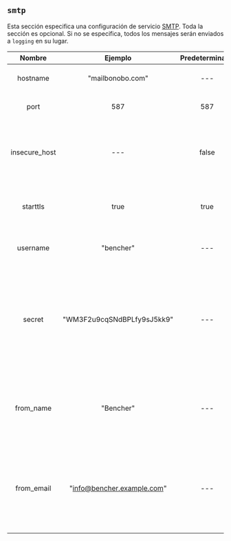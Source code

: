 ## `smtp`

Esta sección especifica una configuración de servicio [SMTP](https://en.wikipedia.org/wiki/Simple_Mail_Transfer_Protocol).
Toda la sección es opcional.
Si no se especifica, todos los mensajes serán enviados a `logging` en su lugar.

|    Nombre     |          Ejemplo           | Predeterminado | Requerido |                                                            Descripción                                                             |
| :-----------: | :------------------------: | :------------: | :-------: | :--------------------------------------------------------------------------------------------------------------------------------: |
|   hostname    |      "mailbonobo.com"      |      ---       |    Sí     |                                                  Especifica el hostname del SMTP.                                                  |
|     port      |            587             |      587       |    No     |                                                   Especifica el puerto del SMTP.                                                   |
| insecure_host |            ---             |     false      |    No     |                              Controla si la conexión SMTP puede permitir certificados TLS no válidos.                              |
|   starttls    |            true            |      true      |    No     |                                    Controla si la conexión SMTP utiliza el protocolo STARTTLS.                                     |
|   username    |         "bencher"          |      ---       |    Sí     |                                          Especifica el nombre de usuario en el host SMTP.                                          |
|    secret     | "WM3F2u9cqSNdBPLfy9sJ5kk9" |      ---       |    Sí     | Especifica el secreto para el nombre de usuario en el host SMTP. Cada vez que se registre, aparecerá ofuscado como `************`. |
|   from_name   |         "Bencher"          |      ---       |    Sí     |                  Especifica el nombre que aparecerá en la sección de remitente de todos los correos electrónicos.                  |
|  from_email   | "info@bencher.example.com" |      ---       |    Sí     |            Especifica el correo electrónico que aparecerá en la sección de remitente de todos los correos electrónicos.            |
